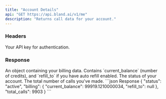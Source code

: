 ```yaml
---
title: "Account Details"
api: "GET https://api.bland.ai/v1/me"
description: "Returns call data for your account."
---
```


### Headers

<ParamField header="authorization" type="string" required>
  Your API key for authentication.
</ParamField>

### Response

<ResponseField name="billing" type="object">
An object containing your billing data. 
Contains `current_balance` (number of credits), and `refill_to` if you have auto refill enabled.
</ResponseField>

<ResponseField name="status" type="string">
The status of your account.
</ResponseField>

<ResponseField name="total_calls" type="int">
The total number of calls you've made.
</ResponseField>

<ResponseExample>
```json Response
{
    "status": "active",
    "billing": {
        "current_balance": 99919.1210000034,
        "refill_to": null
    },
    "total_calls": 9903
}
```
</ResponseExample>








